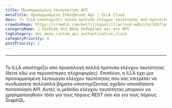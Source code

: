 ```yaml
---
title: Προσαρμοσμένη ταυτοποίηση API
metaTitle: Προσαρμοσμένη Επαλήθευση Api | ILLA Cloud
desc: Το ILLA υποστηρίζει πολλά πρότυπα ελέγχου ταυτότητας από προεπιλογή
crowdinRepo: https://crowdin.com/multilingual/illacloud-website/189?languages=el&filter=basic&value=0
categoryName: 📲 Σύνδεση στη βάση δεδομένων και στο API
tagCategory: doc_menu_custom_api_authentication_click
categoryPriority: 4
postPriority: 1
---
```


* * *

## <h2 hidden>Προσαρμοσμένη πιστοποίηση API</h2>

Το ILLA υποστηρίζει από προεπιλογή πολλά πρότυπα ελέγχου ταυτότητας (δείτε εδώ για περισσότερες πληροφορίες). 
Επιπλέον, η ILLA έχει μια προσαρμοσμένη λειτουργία ελέγχου ταυτότητας που σας επιτρέπει να συνδυάσετε πολλαπλά βήματα υποστηρίζοντας σχεδόν οποιαδήποτε πιστοποίηση API. 
Αυτές οι μέθοδοι ελέγχου ταυτότητας μπορούν να χρησιμοποιηθούν τόσο για τους πόρους REST όσο και για τους πόρους GraphQL.

